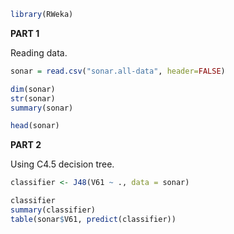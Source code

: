 ```r
library(RWeka)
```

**PART 1**

Reading data.

```r
sonar = read.csv("sonar.all-data", header=FALSE)

dim(sonar)
str(sonar)
summary(sonar)

head(sonar)
```

**PART 2**

Using C4.5 decision tree.

```r
classifier <- J48(V61 ~ ., data = sonar)

classifier
summary(classifier)
table(sonar$V61, predict(classifier))
```